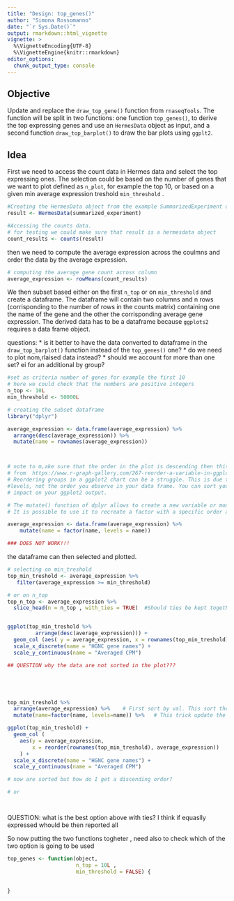 ```yaml
---
title: "Design: top_genes()"
author: "Simona Rossomanno"
date: "`r Sys.Date()`"
output: rmarkdown::html_vignette
vignette: >
  %\VignetteEncoding{UTF-8}
  %\VignetteEngine{knitr::rmarkdown}
editor_options: 
  chunk_output_type: console
---
```


## Objective

Update and replace the `draw_top_gene()` function from `rnaseqTools`. The function will be split in two functions: one function  `top_genes()`, to derive the top expressing genes and use an `HermesData` object as input, and a second function `draw_top_barplot()` to draw the bar plots using `ggplt2`.

## Idea
First we need to access the count data in Hermes data and select the top expressing ones. The selection could be based on the number of genes that we want to plot defined as `n_plot`, for example the top 10, or based on a given min average expression treshold `min_threshold` .

```r
#Creating the HermesData object from the example SummarizedExperiment object.
result <- HermesData(summarized_experiment)

#Accessing the counts data.
# for testing we could make sure that result is a hermesdata object 
count_results <- counts(result)

```
then we need to compute the average expression across the coulmns and order the data by the average expression.  

```r
# computing the average gene count across column
average_expression <- rowMeans(count_results)

```


We then subset based either on the first `n_top` or on `min_threshold` and create a dataframe. The dataframe will contain two columns and n rows (corrisponding to the number of rows in the counts matrix) containing one the name of the gene and the other the corrisponding average gene expression. The derived data has to be a dataframe because  `ggplots2` requires a data frame object. 

questions: 
    * is it better to have the data converted to dataframe in the `draw_top_barplot()` function instead of the `top_genes()` one?
    * do we need to plot nom,rlaised data instead?
    * should we account for more than one set? ei for an additional by group?

```r
#set as criteria number of genes for example the first 10
# here we could check that the numbers are positive integers
n_top <- 10L
min_threshold <- 50000L

# creating the subset dataframe 
library("dplyr")

average_expression <- data.frame(average_expression) %>%
  arrange(desc(average_expression)) %>%
  mutate(name = rownames(average_expression))



# note to m,ake sure that the order in the plot is descending then this need to be taken in account:
# from  https://www.r-graph-gallery.com/267-reorder-a-variable-in-ggplot2.html
# Reordering groups in a ggplot2 chart can be a struggle. This is due to the fact that ggplot2 takes into account the order of the factor
#levels, not the order you observe in your data frame. You can sort your input data frame with sort() or arrange(), it will never have any
# impact on your ggplot2 output.

# The mutate() function of dplyr allows to create a new variable or modify an existing one. 
# It is possible to use it to recreate a factor with a specific order and then use that in the ggplot call

average_expression <- data.frame(average_expression) %>%
    mutate(name = factor(name, levels = name))

### DOES NOT WORK!!!

``` 
the dataframe can then selected and  plotted. 

```r
# selecting on min_treshold
top_min_treshold <- average_expression %>%
   filter(average_expression >= min_threshold)

# or on n_top
top_n_top <- average_expression %>%
  slice_head(n = n_top , with_ties = TRUE)  #Should ties be kept together? The default, TRUE, may return more rows than you request. Use FALSE to ignore ties, and return the first n rows.


ggplot(top_min_treshold %>%
         arrange(desc(average_expression))) +
  geom_col (aes( y = average_expression, x = rownames(top_min_treshold))) +
  scale_x_discrete(name = "HGNC gene names") +
  scale_y_continuous(name = "Averaged CPM") 

## QUESTION why the data are not sorted in the plot??? 





top_min_treshold %>%
  arrange(average_expression) %>%    # First sort by val. This sort the dataframe but NOT the factor levels
  mutate(name=factor(name, levels=name)) %>%   # This trick update the factor levels

ggplot(top_min_treshold) +
  geom_col (
    aes(y = average_expression, 
        x = reorder(rownames(top_min_treshold), average_expression))
    ) +
  scale_x_discrete(name = "HGNC gene names") +
  scale_y_continuous(name = "Averaged CPM") 

# now are sorted but how do I get a discending order?

# or 




``` 
QUESTION: what is the best option above with ties? I think if equaslly expressed whould be then reported all

So now putting the two functions togheter , need also to check which of the two option is going to be used
```r
top_genes <- function(object, 
                      n_top = 10L , 
                      min_threshold = FALSE) {
  
  
}

``` 

